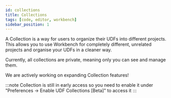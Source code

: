 ```yaml
---
id: collections
title: Collections
tags: [code, editor, workbench]
sidebar_position: 1
---
```


A Collection is a way for users to organize their UDFs into different projects. This allows you to use Workbench for completely different, unrelated projects and organise your UDFs in a cleaner way. 

Currently, all collections are private, meaning only you can see and manage them.

<ReactPlayer playsinline={true} className="video__player" playing={false} muted={true} controls height="100%" url="https://fused-magic.s3.us-west-2.amazonaws.com/workbench-walkthrough-videos/docs_rewrite/collections_edit.mp4" width="100%" />

We are actively working on expanding Collection features!

:::note
Collection is still in early access so you need to enable it under "Preferences -> Enable UDF Collections [Beta]" to access it
:::